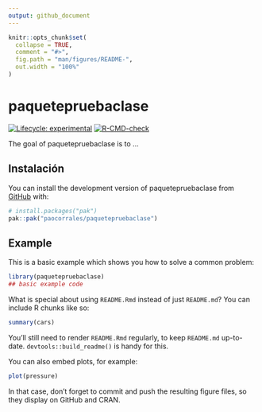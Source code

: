 ```yaml
---
output: github_document
---
```


<!-- README.md is generated from README.Rmd. Please edit that file -->

```r
knitr::opts_chunk$set(
  collapse = TRUE,
  comment = "#>",
  fig.path = "man/figures/README-",
  out.width = "100%"
)
```

# paquetepruebaclase

<!-- badges: start -->
[![Lifecycle: experimental](https://img.shields.io/badge/lifecycle-experimental-orange.svg)](https://lifecycle.r-lib.org/articles/stages.html#experimental)
[![R-CMD-check](https://github.com/paocorrales/paquetepruebaclase/actions/workflows/R-CMD-check.yaml/badge.svg)](https://github.com/paocorrales/paquetepruebaclase/actions/workflows/R-CMD-check.yaml)
<!-- badges: end -->

The goal of paquetepruebaclase is to ...

## Instalación 

You can install the development version of paquetepruebaclase from [GitHub](https://github.com/) with:

``` r
# install.packages("pak")
pak::pak("paocorrales/paquetepruebaclase")
```

## Example

This is a basic example which shows you how to solve a common problem:

```r
library(paquetepruebaclase)
## basic example code
```

What is special about using `README.Rmd` instead of just `README.md`? You can include R chunks like so:

```r
summary(cars)
```

You'll still need to render `README.Rmd` regularly, to keep `README.md` up-to-date. `devtools::build_readme()` is handy for this.

You can also embed plots, for example:

```r
plot(pressure)
```

In that case, don't forget to commit and push the resulting figure files, so they display on GitHub and CRAN.
